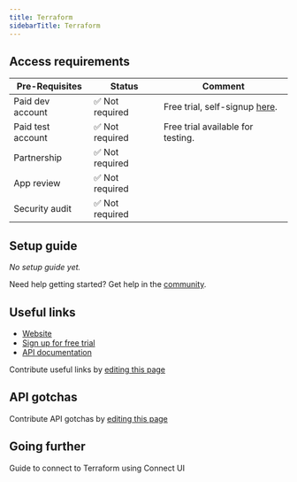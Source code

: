 ```yaml
---
title: Terraform
sidebarTitle: Terraform
---
```



<Overview />
<PreBuiltTooling />
<PreBuiltUseCases />

## Access requirements

| Pre-Requisites | Status | Comment|
| - | - | - |
| Paid dev account | ✅ Not required | Free trial, self-signup [here](https://developer.hashicorp.com/sign-up). |
| Paid test account | ✅ Not required | Free trial available for testing. |
| Partnership | ✅ Not required | |
| App review | ✅ Not required | |
| Security audit | ✅ Not required | |

## Setup guide

_No setup guide yet._

<Tip>Need help getting started? Get help in the [community](https://nango.dev/slack).</Tip>

## Useful links

- [Website](https://developer.hashicorp.com/terraform)
- [Sign up for free trial](https://developer.hashicorp.com/sign-up)
- [API documentation](https://developer.hashicorp.com/terraform/docs)

<Note>Contribute useful links by [editing this page](https://github.com/nangohq/nango/tree/master/docs-v2/integrations/all/terraform.mdx)</Note>

## API gotchas


<Note>Contribute API gotchas by [editing this page](https://github.com/nangohq/nango/tree/master/docs-v2/integrations/all/terraform.mdx)</Note> 

## Going further

<Card title="Connect to Terraform" icon="link" href="/integrations/all/terraform/connect" horizontal>
  Guide to connect to Terraform using Connect UI
</Card>